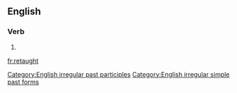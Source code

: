 ==English==

===Verb===
{{head|en}}

# {{en-past of|reteach}}

[[Category:English irregular past participles]]
[[Category:English irregular simple past forms]]

[[fr:retaught]]